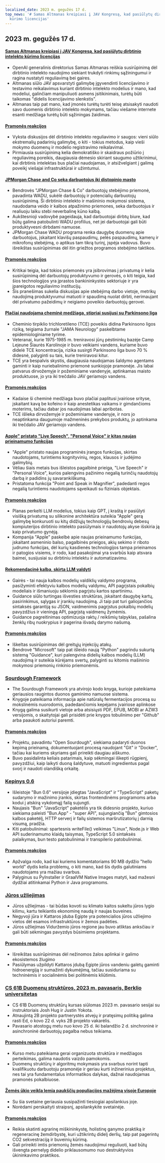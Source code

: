 ```yaml
---
localized_date: 2023 m. gegužės 17 d.
top_news: '# Samas Altmanas kreipiasi į JAV Kongresą, kad pasiūlytų dirbtinio intelekto
  kūrimo licencijas'
---
```


## 2023 m. gegužės 17 d.

#### [Samas Altmanas kreipiasi į JAV Kongresą, kad pasiūlytų dirbtinio intelekto kūrimo licencijas](https://www.reuters.com/technology/openai-chief-goes-before-us-congress-propose-licenses-building-ai-2023-05-16/)

- OpenAI generalinis direktorius Samas Altmanas reiškia susirūpinimą dėl dirbtinio intelekto naudojimo siekiant trukdyti rinkimų sąžiningumui ir ragina nustatyti reguliavimą bei gaires.
- Altmanas siūlo JAV apsvarstyti galimybę įgyvendinti licencijavimo ir testavimo reikalavimus kuriant dirbtinio intelekto modelius ir mano, kad modeliui, galinčiam manipuliuoti asmens įsitikinimais, turėtų būti taikomas "didelis licencijavimo slenkstis".
- Altmanas taip pat mano, kad įmonės turėtų turėti teisę atsisakyti naudoti savo duomenis dirbtinio intelekto mokymams, tačiau viešame internete esanti medžiaga turėtų būti sąžiningas žaidimas.

#### [Pramonės reakcijos](http://news.ycombinator.com/item?id=35960125)

- Vyksta diskusijos dėl dirbtinio intelekto reguliavimo ir saugos: vieni siūlo ekstremalių padarinių galimybę, o kiti - tokius metodus, kaip vieši mokymo duomenų ir modelio registravimo reikalavimai.
- Pirmiausia susirūpinimą kelia demokratiško ir skaidraus požiūrio į reguliavimą poreikis, daugiausia dėmesio skiriant saugumo užtikrinimui, kai dirbtinis intelektas bus plačiai naudojamas, ir atsižvelgiant į galimą poveikį viešajai infrastruktūrai ir užimtumui.

#### [JPMorgan Chase and Co seka darbuotojus iki distopinio masto](https://old.reddit.com/r/antiwork/comments/13ijhae/came_back_to_a_post_here_but_it_was_removed_from/)

- Bendrovės "JPMorgan Chase & Co" darbuotojų stebėjimo priemonė, pavadinta WADU, sukėlė darbuotojų ir potencialių darbuotojų susirūpinimą. Ši dirbtinio intelekto ir mašininio mokymosi sistema, naudodama veido ir kalbos atpažinimo priemones, seka darbuotojus ir realiuoju laiku stebi neverbalinę kūno kalbą.
- Aukštesnioji vadovybė pageidauja, kad darbuotojai dirbtų biure, kad būtų galima patobulinti WADU profilius, net jei darbuotojai gali būti produktyvesni dirbdami namuose.
- JPMorgan Chase WADU programa renka daugybę duomenų apie darbuotojus, įskaitant klavišų paspaudimų, pelės paspaudimų, kamerų ir mikrofonų stebėjimą, o aptikus tam tikrą turinį, įspėja vadovus. Buvo išreikštas susirūpinimas dėl itin griežtos programos stebėjimo taktikos.

#### [Pramonės reakcijos](http://news.ycombinator.com/item?id=35959865)

- Kritikai teigia, kad tokios priemonės yra įsibrovimas į privatumą ir kelia susirūpinimą dėl darbuotojų produktyvumo ir gerovės, o kiti teigia, kad šios technologijos yra įprastos bankininkystės sektoriuje ir yra įpareigotos reguliavimo institucijų.
- Šis pranešimas sukelia diskusijas apie stebėjimą darbo vietoje, metrikų naudojimą produktyvumui matuoti ir spaudimą nuolat dirbti, nerimaujant dėl privatumo pažeidimų ir neigiamo poveikio darbuotojų gerovei.

#### [Plačiai naudojama cheminė medžiaga, stipriai susijusi su Parkinsono liga](https://www.science.org/content/article/widely-used-chemical-strongly-linked-parkinson-s-disease)

- Cheminio tirpiklio trichloretileno (TCE) poveikis didina Parkinsono ligos riziką, teigiama žurnale "JAMA Neurology" paskelbtame epidemiologiniame tyrime.
- Veteranai, kurie 1975-1985 m. treniravosi jūrų pėstininkų bazėje Camp Lejeune Šiaurės Karolinoje ir buvo veikiami vandens, kuriame buvo didelė TCE koncentracija, rizika susirgti Parkinsono liga buvo 70 % didesnė, palyginti su tais, kurie treniravosi kitur.
- TCE yra bespalvis skystis, daugiausia naudojamas šaldymo agentams gaminti ir kaip nuriebalinimo priemonė sunkiojoje pramonėje. Jis labai patvarus dirvožemyje ir požeminiame vandenyje, aptinkamas maisto produktuose, jo yra iki trečdalio JAV geriamojo vandens.

#### [Pramonės reakcijos](http://news.ycombinator.com/item?id=35960018)

- Kadaise ši cheminė medžiaga buvo plačiai paplitusi įvairiose srityse, įskaitant kavą be kofeino ir kaip anestetikas vaikams ir gimdančioms moterims, tačiau dabar jos naudojimas labai apribotas.
- TCE išlieka dirvožemyje ir požeminiame vandenyje, ir nors jo neaptinkama daugumoje mažmeninės prekybos produktų, jo aptinkama iki trečdalio JAV geriamojo vandens.

#### [Apple" pristato "Live Speech", "Personal Voice" ir kitas naujas prieinamumo funkcijas](https://www.apple.com/newsroom/2023/05/apple-previews-live-speech-personal-voice-and-more-new-accessibility-features/)

- "Apple" pristato naujas programinės įrangos funkcijas, skirtas naudotojams, turintiems kognityvinių, regos, klausos ir judėjimo galimybių.
- Vėliau šiais metais bus išleistos pagalbinė prieiga, "Live Speech" ir "Personal Voice", kurios palengvins pažinimo negalią turinčių naudotojų darbą ir padidins jų savarankiškumą.
- Pristatoma funkcija "Point and Speak in Magnifier", padedanti regos negalią turintiems naudotojams sąveikauti su fiziniais objektais.

#### [Pramonės reakcijos](http://news.ycombinator.com/item?id=35960663)

- Planas perkelti LLM modelius, tokius kaip GPT, į kraštą ir pasiūlyti visišką privatumą su silikonine architektūra suteikia "Apple" gerą galimybę konkuruoti su kitų didžiųjų technologijų bendrovių debesų kompiuterijos dirbtinio intelekto pasiūlymais ir naudotojų akyse išskiria ją kaip privatumo gynėją.
- Kompanija "Apple" paskelbė apie naujas prieinamumo funkcijas, įskaitant asmeninio balso, pagalbinės prieigos, akių sekimo ir riboto judrumo funkcijas, dėl kurių kasdienės technologijos tampa prieinamos ir patogios visiems, ir rodo, kad pasakojimai yra svarbūs kaip atsvara baimei, susijusiai su dirbtiniu intelektu ir automatizavimu.

#### [Rekomendacinė kalba, skirta LLM valdyti](https://github.com/microsoft/guidance)

- Gairės - tai nauja kalbos modelių valdiklių valdymo programa, pasižyminti efektyviu kalbos modelių valdymu, API pagrįstais pokalbių modeliais ir išmaniuoju sėklomis pagrįstu kartos spartinimu.
- Guidance siūlo turtingas išvesties struktūras, įskaitant daugybę kartų, pasirinkimus, sąlygas ir įrankių naudojimą. Ji taip pat turi galiojančios sintaksės garantiją su JSON, vaidmenimis pagrįstus pokalbių modelių pavyzdžius ir vieningą API, pagrįstą vaidmenų žymėmis.
- Guidance pagreitinimas optimizuoja raktų / reikšmių talpyklas, pašalina ženklų ribų nuokrypius ir pagerina išvadų darymo našumą.

#### [Pramonės reakcijos](http://news.ycombinator.com/item?id=35963936)

- Iškeltas susirūpinimas dėl greitųjų injekcijų atakų.
- Bendrovė "Microsoft" taip pat išleido naują "Python" pagrindu sukurtą sistemą "Guidance", kuri palengvina didelių kalbos modelių (LLM) naudojimą ir suteikia kūrėjams svertų, palyginti su kitomis mašininio mokymosi priemonių rinkinio priemonėmis.

### [Sourdough Framework](https://github.com/hendricius/the-sourdough-framework)

- The Sourdough Framework yra atvirojo kodo knyga, kurioje pateikiama geriausios raugintos duonos gaminimo namuose sistema.
- Knygoje pateikiama informacija apie natūralų fermentacijos procesą su mokslinėmis nuorodomis, padedančiomis kepėjams įvairiose aplinkose
- Knygą galima susikurti vietoje arba atsisiųsti PDF, EPUB, MOBI ar AZW3 versijomis, o skaitytojai gali prisidėti prie knygos tobulinimo per "Github" arba paaukoti autoriui paremti.

#### [Pramonės reakcijos](http://news.ycombinator.com/item?id=35961590)

- Projektu, pavadintu "Open Sourdough", siekiama padaryti duonos kepimą prieinamą, dokumentuojant procesą naudojant "Git" ir "Docker", tačiau kai kuriems skyriams gali prireikti daugiau aiškumo.
- Buvo pasidalinta keliais patarimais, kaip sėkmingai iškepti rūgpienį, pavyzdžiui, kaip laikyti duoną šaldytuve, matuoti ingredientus pagal svorį ir naudoti olandišką orkaitę.

### [Kepinys 0.6](https://bun.sh/blog/bun-v0.6.0)

- Išleistoje "Bun 0.6" versijoje įdiegtas "JavaScript" ir "TypeScript" paketų sudarymo ir mažinimo įrankis, skirtas frontendinėms programoms arba kodui į atskirą vykdomąjį failą sujungti.
- Naujasis "Bun" "JavaScript" paketėlis yra tik didesnio projekto, kuriuo siekiama paleisti "Bun.App" - "super API", sujungiančią "Bun" gimtosios kalbos paketėlį, HTTP serverį ir failų sistemos maršrutizatorių į darnią visumą, pradžia.
- Kiti patobulinimai: spartesnis writeFile() veikimas "Linux", Node.js ir Web API suderinamumo klaidų taisymas, TypeScript 5.0 sintaksės palaikymas, bun testo patobulinimai ir transpilerio patobulinimai.

#### [Pramonės reakcijos](http://news.ycombinator.com/item?id=35965483)

- Apžvalga rodo, kad kai kuriems komentatoriams 90 MB dydžio "hello world" dydis kelia problemų, o kiti mano, kad šis dydis galutiniams naudotojams yra mažiau svarbus.
- Palyginus su PyInstaller ir GraalVM Native Images matyti, kad mažesni dydžiai atitinkamai Python ir Java programoms.

### [Jūros užliejimas](https://unchartedterritories.tomaspueyo.com/p/seaflooding)

- Jūros užliejimas - tai būdas kovoti su klimato kaitos sukeltu jūros lygio kilimu, kartu teikiantis ekonominę naudą ir naujas buveines.
- Negyvoji jūra ir Kattaros įduba Egipte yra potencialios jūros užliejimo vietos dėl esamos infrastruktūros ir žemos padėties.
- Jūros užliejimas Viduržemio jūros regione jau buvo atliktas anksčiau ir gali būti sėkmingas pavyzdys būsimiems projektams.

#### [Pramonės reakcijos](http://news.ycombinator.com/item?id=35957814)

- Išreikštas susirūpinimas dėl nežinomos žalos aplinkai ir galimo ekosistemos žlugimo
- Pasiūlymas užpildyti Kattaros įdubą Egipte jūros vandeniu galėtų gaminti hidroenergiją ir sumažinti dykumėjimą, tačiau susiduriama su techninėmis ir socialinėmis bei politinėmis kliūtimis.

### [CS 61B Duomenų struktūros, 2023 m. pavasaris, Berklio universitetas](https://sp23.datastructur.es/)

- CS 61B Duomenų struktūrų kursas siūlomas 2023 m. pavasario sesijai su instruktoriais Josh Hug ir Justin Yokota.
- Atnaujintą 2B projekto partnerystės atvejų ir pratęsimų politiką galima rasti Ed, o kovo 22 d. vyks 2B projekto vakarėlis.
- Pavasario atostogų metu nuo kovo 25 d. iki balandžio 2 d. sinchroninė ir asinchroninė darbuotojų pagalba nebus teikiama.

#### [Pramonės reakcijos](http://news.ycombinator.com/item?id=35957811)

- Kurso metu pateikiama gerai organizuota struktūra ir medžiagos perteikimas, galima naudotis vaizdo pamokomis.
- Duomenų struktūrų ir algoritmų mokymasis yra svarbus norint tapti kvalifikuotu darbuotoju pramonėje ir geriau kurti inžinerinius projektus, nes tai yra fundamentalus informatikos dalykas, dažnai naudojamas pramonės pokalbiuose.

#### [Žemės ūkio veikla lemia paukščių populiacijos mažėjimą visoje Europoje](https://www.pnas.org/doi/full/10.1073/pnas.2216573120)

- Su šia svetaine geriausia susipažinti tiesiogiai apsilankius joje.
- Norėdami perskaityti straipsnį, apsilankykite svetainėje.

#### [Pramonės reakcijos](http://news.ycombinator.com/item?id=35958876)

- Reikia skatinti agrarinę miškininkystę, holistinę ganymo praktiką ir regeneracinę žemdirbystę, kuri užtikrintų didelį derlių, taip pat pagerintų CO2 sekvestraciją ir buveinių kūrimą.
- Gali prireikti imtis priemonių žemės naudojimui reguliuoti, kad būtų išvengta pernelyg didelio priklausomumo nuo destruktyvios ūkininkavimo praktikos.
